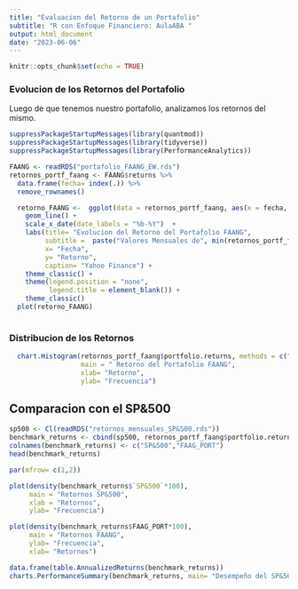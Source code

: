 ```yaml
---
title: "Evaluacion del Retorno de un Portafolio"
subtitle: "R con Enfoque Financiero: AulaABA "
output: html_document
date: "2023-06-06"
---
```


```r
knitr::opts_chunk$set(echo = TRUE)
```

### Evolucion de los Retornos del Portafolio

Luego de que tenemos nuestro portafolio, analizamos los retornos del mismo. 

```r
suppressPackageStartupMessages(library(quantmod))
suppressPackageStartupMessages(library(tidyverse))
suppressPackageStartupMessages(library(PerformanceAnalytics))

FAANG <- readRDS("portafolio_FAANG_EW.rds")
retornos_portf_faang <- FAANG$returns %>%
  data.frame(fecha= index(.)) %>%
  remove_rownames() 

  retorno_FAANG <-  ggplot(data = retornos_portf_faang, aes(x = fecha, y = portfolio.returns*100)) +
    geom_line() +
    scale_x_date(date_labels = "%b-%Y")  +
    labs(title= "Evolucion del Retorno del Portafolio FAANG",
         subtitle =  paste("Valores Mensuales de", min(retornos_portf_faang$fecha), "a", max(retornos_portf_faang$fecha)), 
         x= "Fecha",
         y= "Retorno", 
         caption= "Yahoo Finance") + 
    theme_classic() + 
    theme(legend.position = "none",
          legend.title = element_blank()) + 
    theme_classic()
  plot(retorno_FAANG)
  
```

### Distribucion de los Retornos

```r
  chart.Histogram(retornos_portf_faang$portfolio.returns, methods = c("add.density","add.centered"),
                  main = " Retorno del Portafolio FAANG", 
                  xlab= "Retorno", 
                  ylab= "Frecuencia")
```

## Comparacion con el SP&500

```r
sp500 <- Cl(readRDS("retornos_mensuales_SP&500.rds"))
benchmark_returns <- cbind(sp500, retornos_portf_faang$portfolio.returns)
colnames(benchmark_returns) <- c("SP&500","FAAG_PORT")
head(benchmark_returns)
```
```r

par(mfrow= c(1,2))

plot(density(benchmark_returns$`SP&500`*100),
     main = "Retornos SP&500", 
     xlab = "Retornos",
     ylab= "Frecuencia")

plot(density(benchmark_returns$FAAG_PORT*100),
     main = "Retornos FAANG",
     ylab= "Frecuencia", 
     xlab= "Retornos")

```


```r
data.frame(table.AnnualizedReturns(benchmark_returns))
charts.PerformanceSummary(benchmark_returns, main= "Desempeño del SP&500 y las Acciones FAANG")
```




